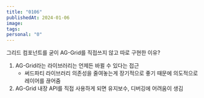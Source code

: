 ```yaml
---
title: "0106"
publishedAt: 2024-01-06
image: 
tags: 
personal: "0"
---
```

그리드 컴포넌트를 굳이 AG-Grid를 직접쓰지 않고 따로 구현한 이유?
1. AG-Grid라는 라이브러리는 언제든 바뀔 수 있다는 접근
	- 써드파티 라이브러리 의존성을 줄여놓는게 장기적으로 좋기 때문에 의도적으로 레이어를 끊어줌
2. AG-Grid 내장 API를 직접 사용하게 되면 유지보수, 디버깅에 어려움이 생김
